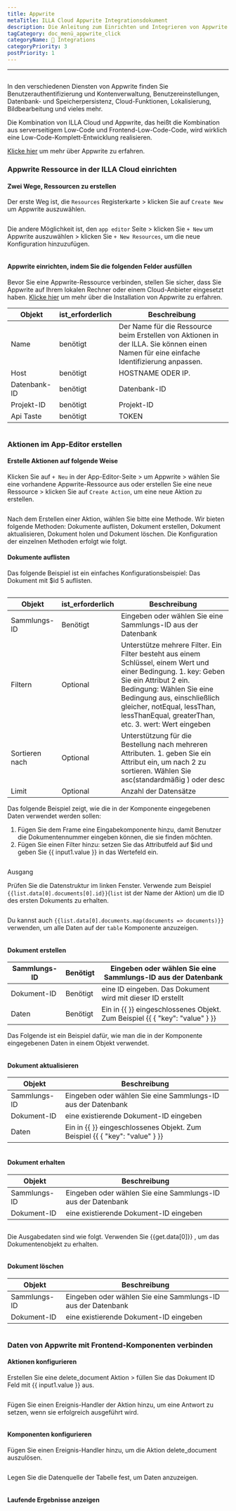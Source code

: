 ```yaml
---
title: Appwrite
metaTitle: ILLA Cloud Appwrite Integrationsdokument
description: Die Anleitung zum Einrichten und Integrieren von Appwrite in ILLA Cloud
tagCategory: doc_menü_appwrite_click
categoryName: 🔨 Integrations
categoryPriority: 3
postPriority: 1
---
```


* * *

## <Heading hidden>Appwrite Datenbank</Heading>

In den verschiedenen Diensten von Appwrite finden Sie Benutzerauthentifizierung und Kontenverwaltung, Benutzereinstellungen, Datenbank- und Speicherpersistenz, Cloud-Funktionen, Lokalisierung, Bildbearbeitung und vieles mehr. 

Die Kombination von ILLA Cloud und Appwrite, das heißt die Kombination aus serverseitigem Low-Code und Frontend-Low-Code-Code, wird wirklich eine Low-Code-Komplett-Entwicklung realisieren.

[Klicke hier](https://appwrite.io/) um mehr über Appwrite zu erfahren.

### Appwrite Ressource in der ILLA Cloud einrichten

#### Zwei Wege, Ressourcen zu erstellen

Der erste Weg ist, die `Resources` Registerkarte > klicken Sie auf `Create New` um Appwrite auszuwählen. 

<img src='https://cdn.illacloud.com/official-website/img/docs/assemble/appwrite1.png' alt="" />

Die andere Möglichkeit ist, den `app editor` Seite > klicken Sie `+ New` um Appwrite auszuwählen > klicken Sie `+ New Resources`, um die neue Konfiguration hinzuzufügen. 

<img src='https://cdn.illacloud.com/official-website/img/docs/assemble/appwrite2.png' alt="" />

#### Appwrite einrichten, indem Sie die folgenden Felder ausfüllen

Bevor Sie eine Appwrite-Ressource verbinden, stellen Sie sicher, dass Sie Appwrite auf Ihrem lokalen Rechner oder einem Cloud-Anbieter eingesetzt haben. [Klicke hier](https://appwrite.io/docs/installation) um mehr über die Installation von Appwrite zu erfahren. 

| Objekt       | ist_erforderlich | Beschreibung                                                                                                                            |
| ------------ | ---------------- | --------------------------------------------------------------------------------------------------------------------------------------- |
| Name         | benötigt         | Der Name für die Ressource beim Erstellen von Aktionen in der ILLA. Sie können einen Namen für eine einfache Identifizierung anpassen.  |
| Host         | benötigt         | HOSTNAME ODER IP.                                                                                                                       |
| Datenbank-ID | benötigt         | Datenbank-ID                                                                                                                            |
| Projekt-ID   | benötigt         | Projekt-ID                                                                                                                              |
| Api Taste    | benötigt         | TOKEN                                                                                                                                   |

<img src='https://cdn.illacloud.com/official-website/img/docs/assemble/appwrite3.png' alt="" />

### Aktionen im App-Editor erstellen

#### Erstelle Aktionen auf folgende Weise

Klicken Sie auf `+ Neu` in der App-Editor-Seite > um Appwrite > wählen Sie eine vorhandene Appwrite-Ressource aus oder erstellen Sie eine neue Ressource > klicken Sie auf `Create Action`, um eine neue Aktion zu erstellen. 

<img src='https://cdn.illacloud.com/official-website/img/docs/assemble/appwrite4.png' alt="" />

Nach dem Erstellen einer Aktion, wählen Sie bitte eine Methode. Wir bieten folgende Methoden: Dokumente auflisten, Dokument erstellen, Dokument aktualisieren, Dokument holen und Dokument löschen. Die Konfiguration der einzelnen Methoden erfolgt wie folgt. 

#### Dokumente auflisten

Das folgende Beispiel ist ein einfaches Konfigurationsbeispiel: Das Dokument mit $id 5 auflisten. 

<img src='https://cdn.illacloud.com/official-website/img/docs/assemble/appwrite5.png' alt="" />

| Objekt         | ist_erforderlich | Beschreibung                                                                                                                                                                                                                                                                             |
| -------------- | ---------------- | ---------------------------------------------------------------------------------------------------------------------------------------------------------------------------------------------------------------------------------------------------------------------------------------- |
| Sammlungs-ID   | Benötigt         | Eingeben oder wählen Sie eine Sammlungs-ID aus der Datenbank                                                                                                                                                                                                                             |
| Filtern        | Optional         | Unterstütze mehrere Filter. Ein Filter besteht aus einem Schlüssel, einem Wert und einer Bedingung. 1. key: Geben Sie ein Attribut 2 ein. Bedingung: Wählen Sie eine Bedingung aus, einschließlich gleicher, notEqual, lessThan, lessThanEqual, greaterThan, etc. 3. wert: Wert eingeben |
| Sortieren nach | Optional         | Unterstützung für die Bestellung nach mehreren Attributen. 1. geben Sie ein Attribut ein, um nach 2 zu sortieren. Wählen Sie asc(standardmäßig ) oder desc                                                                                                                               |
| Limit          | Optional         | Anzahl der Datensätze                                                                                                                                                                                                                                                                    |

Das folgende Beispiel zeigt, wie die in der Komponente eingegebenen Daten verwendet werden sollen:

1.  Fügen Sie dem Frame eine Eingabekomponente hinzu, damit Benutzer die Dokumentennummer eingeben können, die sie finden möchten.  
2.  Fügen Sie einen Filter hinzu: setzen Sie das Attributfeld auf $id und geben Sie {{ input1.value }} in das Wertefeld ein. 

<img src='https://cdn.illacloud.com/official-website/img/docs/assemble/appwrite6.png' alt="" />

Ausgang

Prüfen Sie die Datenstruktur im linken Fenster. Verwende zum Beispiel `{{list.data[0].documents[0].id}}`(`list` ist der Name der Aktion) um die ID des ersten Dokuments zu erhalten. 

<img src='https://cdn.illacloud.com/official-website/img/docs/assemble/appwrite7.png' alt="" />

Du kannst auch `{{list.data[0].documents.map(documents => documents)}}` verwenden, um alle Daten auf der `table` Komponente anzuzeigen. 

<img src='https://cdn.illacloud.com/official-website/img/docs/assemble/appwrite8.png' alt="" />

#### Dokument erstellen

| Sammlungs-ID | Benötigt | Eingeben oder wählen Sie eine Sammlungs-ID aus der Datenbank                |
| ------------ | -------- | --------------------------------------------------------------------------- |
| Dokument-ID  | Benötigt | eine ID eingeben. Das Dokument wird mit dieser ID erstellt                  |
| Daten        | Benötigt | Ein in {{ }} eingeschlossenes Objekt. Zum Beispiel {{ { "key": "value" } }} |

Das Folgende ist ein Beispiel dafür, wie man die in der Komponente eingegebenen Daten in einem Objekt verwendet. 

<img src='https://cdn.illacloud.com/official-website/img/docs/assemble/appwrite9.png' alt="" />

#### Dokument aktualisieren

| Objekt       | Beschreibung                                                                |
| ------------ | --------------------------------------------------------------------------- |
| Sammlungs-ID | Eingeben oder wählen Sie eine Sammlungs-ID aus der Datenbank                |
| Dokument-ID  | eine existierende Dokument-ID eingeben                                      |
| Daten        | Ein in {{ }} eingeschlossenes Objekt. Zum Beispiel {{ { "key": "value" } }} |

<img src='https://cdn.illacloud.com/official-website/img/docs/assemble/appwrite10.png' alt="" />

#### Dokument erhalten

| Objekt       | Beschreibung                                                 |
| ------------ | ------------------------------------------------------------ |
| Sammlungs-ID | Eingeben oder wählen Sie eine Sammlungs-ID aus der Datenbank |
| Dokument-ID  | eine existierende Dokument-ID eingeben                       |

<img src='https://cdn.illacloud.com/official-website/img/docs/assemble/appwrite11.png' alt="" />

Die Ausgabedaten sind wie folgt. Verwenden Sie {{get.data[0]}} , um das Dokumentenobjekt zu erhalten.

<img src='https://cdn.illacloud.com/official-website/img/docs/assemble/appwrite12.png' alt="" />

#### Dokument löschen

| Objekt       | Beschreibung                                                 |
| ------------ | ------------------------------------------------------------ |
| Sammlungs-ID | Eingeben oder wählen Sie eine Sammlungs-ID aus der Datenbank |
| Dokument-ID  | eine existierende Dokument-ID eingeben                       |

<img src='https://cdn.illacloud.com/official-website/img/docs/assemble/appwrite13.png' alt="" />

### Daten von Appwrite mit Frontend-Komponenten verbinden

#### Aktionen konfigurieren

Erstellen Sie eine delete_document Aktion > füllen Sie das Dokument ID Feld mit {{ input1.value }} aus. 

<img src='https://cdn.illacloud.com/official-website/img/docs/assemble/appwrite14.png' alt="" />

Fügen Sie einen Ereignis-Handler der Aktion hinzu, um eine Antwort zu setzen, wenn sie erfolgreich ausgeführt wird. 

<img src='https://cdn.illacloud.com/official-website/img/docs/assemble/appwrite15.png' alt="" />

#### Komponenten konfigurieren

Fügen Sie einen Ereignis-Handler hinzu, um die Aktion delete_document auszulösen. 

<img src='https://cdn.illacloud.com/official-website/img/docs/assemble/appwrite16.png' alt="" />

Legen Sie die Datenquelle der Tabelle fest, um Daten anzuzeigen. 

<img src='https://cdn.illacloud.com/official-website/img/docs/assemble/appwrite17.png' alt="" />

#### Laufende Ergebnisse anzeigen

<img src='https://cdn.illacloud.com/official-website/img/docs/assemble/appwrite18.gif' alt="" />
